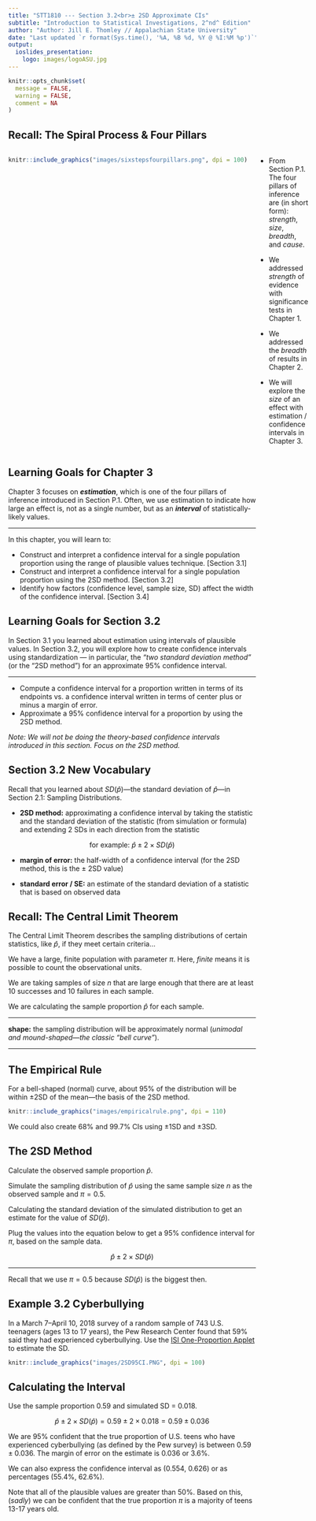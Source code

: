 ```yaml
---
title: "STT1810 --- Section 3.2<br>± 2SD Approximate CIs"
subtitle: "Introduction to Statistical Investigations, 2^nd^ Edition"
author: "Author: Jill E. Thomley // Appalachian State University"
date: "Last updated `r format(Sys.time(), '%A, %B %d, %Y @ %I:%M %p')`"
output: 
  ioslides_presentation:
    logo: images/logoASU.jpg
---
```


```r
knitr::opts_chunk$set(
  message = FALSE,
  warning = FALSE,
  comment = NA
)
```


## Recall: The Spiral Process & Four Pillars

:::::: {style="display: flex;"}

::: {}

```r
knitr::include_graphics("images/sixstepsfourpillars.png", dpi = 100)
```

:::

::: {}

&nbsp;&nbsp;&nbsp;&nbsp;&nbsp;

:::

::: {}

* From Section P.1. The four pillars of inference are (in short form): *strength*, *size*, *breadth*, and *cause*.

* We addressed *strength* of evidence with significance tests in Chapter 1.

* We addressed the  *breadth* of results in Chapter 2.

* We will explore the *size* of an effect with estimation / confidence intervals in Chapter 3.

:::

::::


## Learning Goals for Chapter 3

Chapter 3 focuses on ***estimation***, which is one of the four pillars of inference introduced in Section P.1. Often, we use estimation to indicate how large an effect is, not as a single number, but as an ***interval*** of statistically-likely values.

<hr>

In this chapter, you will learn to: 

* Construct and interpret a confidence interval for a single population proportion using the range of plausible values technique. [Section 3.1]
* Construct and interpret a confidence interval for a single population proportion using the 2SD method. [Section 3.2]
* Identify how factors (confidence level, sample size, SD) affect the width of the confidence interval. [Section 3.4]


## Learning Goals for Section 3.2

In Section 3.1 you learned about estimation using intervals of plausible values. In Section 3.2, you will explore how to create confidence intervals using standardization --- in particular, the *“two standard deviation method”* (or the "2SD method") for an approximate 95% confidence interval.

<hr>

* Compute a confidence interval for a proportion written in terms of its endpoints vs. a confidence interval written in terms of center plus or minus a margin of error.
* Approximate a 95% confidence interval for a proportion by using the 2SD method.

*Note: We will not be doing the theory-based confidence intervals introduced in this section. Focus on the 2SD method.*


## Section 3.2 New Vocabulary

Recall that you learned about $SD(\hat{p})$---the standard deviation of $\hat{p}$---in Section 2.1: Sampling Distributions.

* **2SD method:** approximating a confidence interval by taking the statistic and the standard deviation of the statistic (from simulation or formula) and extending 2 SDs in each direction from the statistic

$$\text{for example: } \hat{p} \pm 2 \times SD(\hat{p})$$

* **margin of error:** the half-width of a confidence interval (for the 2SD method, this is the ± 2SD value)

* **standard error / SE:** an estimate of the standard deviation of a statistic that is based on observed data


## Recall: The Central Limit Theorem

The Central Limit Theorem describes the sampling distributions of certain statistics, like $\hat{p}$, if they meet certain criteria... 

We have a large, finite population with parameter $\pi$. Here, *finite* means it is possible to count the observational units.

We are taking samples of size $n$ that are large enough that there are at least 10 successes and 10 failures in each sample.

We are calculating the sample proportion $\hat{p}$ for each sample.

<hr>

**shape:** the sampling distribution will be approximately normal (*unimodal and mound-shaped---the classic "bell curve"*).

<hr>


## The Empirical Rule

For a bell-shaped (normal) curve, about 95% of the distribution will be within ±2SD of the mean---the basis of the 2SD method.

```r
knitr::include_graphics("images/empiricalrule.png", dpi = 110)
```

We could also create 68% and 99.7% CIs using ±1SD and ±3SD.


## The 2SD Method

Calculate the observed sample proportion $\hat{p}$.

Simulate the sampling distribution of  $\hat{p}$ using the same sample size $n$ as the observed sample and $\pi = 0.5$.

Calculating the standard deviation of the simulated distribution to get an estimate for the value of $SD(\hat{p})$.

Plug the values into the equation below to get a 95% confidence interval for $\pi$, based on the sample data.

$$\hat{p} \pm 2 \times SD(\hat{p})$$

<hr>

Recall that we use $\pi = 0.5$ because $SD(\hat{p})$ is the biggest then.


## Example 3.2 Cyberbullying

In a March 7–April 10, 2018 survey of a random sample of 743 U.S. teenagers (ages 13 to 17 years), the Pew Research Center found that 59% said they had experienced cyberbullying. Use the [ISI One-Proportion Applet](http://www.rossmanchance.com/applets/2021/oneprop/OneProp.htm) to estimate the SD.

```r
knitr::include_graphics("images/2SD95CI.PNG", dpi = 100)
```


## Calculating the Interval

Use the sample proportion 0.59 and simulated SD = 0.018.

$$\hat{p} \pm 2 \times SD(\hat{p}) = 0.59 \pm 2 \times 0.018 = 0.59 \pm 0.036$$

We are 95% confident that the true proportion of U.S. teens who have experienced cyberbullying (as defined by the Pew survey) is between $0.59 \pm 0.036$. The margin of error on the estimate is $0.036$ or $3.6\%$.

We can also express the confidence interval as (0.554, 0.626) or as percentages (55.4%, 62.6%).

Note that all of the plausible values are greater than 50%. Based on this, (*sadly*) we can be confident that the true proportion $\pi$ is a majority of teens 13-17 years old.

